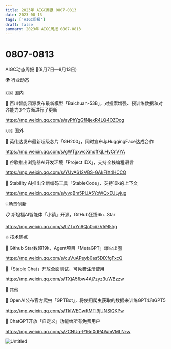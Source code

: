 ```yaml
---
title: 2023年 AIGC周报 0807-0813
date: 2023-08-13
tags: ['AIGC周报']
draft: false
summary: 2023年 AIGC周报 0807-0813
---
```

# 0807-0813



AIGC动态周报 🚀(8月7日—8月13日)

🌍 行业动态

🇨🇳 国内

📰 百川智能闭源发布最新模型「Baichuan-53B」，对搜索增强、预训练数据和对齐能力3个方面进行了更新

https://mp.weixin.qq.com/s/ayPhYgGfNjexR4LQ4OZOog

🇺🇸 国外

📰 英伟达发布最新超级芯片「GH200」，同时宣布与HuggingFace达成合作

https://mp.weixin.qq.com/s/gWTgxwcXmqffkjLHyCnVYA

📰 谷歌推出浏览器AI开发环境「Project IDX」，支持全栈编程语言

https://mp.weixin.qq.com/s/YUvA612VBS-GAkFlX4HCCQ

📰 Stability AI推出全新编码工具「StableCode」，支持16k的上下文

https://mp.weixin.qq.com/s/yvqBm5PUA5YoWQxEULyjug

💡场景创新

📋 斯坦福AI智能体「小镇」开源，GitHub狂揽6k+ Star

https://mp.weixin.qq.com/s/tiZTxYn6Qo0ciizV5N5Irg

🔥 技术热点

📝 Github Star数超19k，Agent项目「MetaGPT」爆火出圈

https://mp.weixin.qq.com/s/cuVuAPeyb0as5DiXfgFxcQ

📝「Stable Chat」开放全面测试，可免费注册使用

https://mp.weixin.qq.com/s/TXjA5fbw4Aj7zyz3uWBzzw

🎉 其他

🚀 OpenAI公布官方爬虫「GPTBot」，将使用爬虫获取的数据来训练GPT4和GPT5

https://mp.weixin.qq.com/s/TkIWECwftMTI9jUNSlQKPw

🚀 ChatGPT开放「自定义」功能给所有免费用户

https://mp.weixin.qq.com/s/ZCNUq-P16nXdP4WmVMLNrw

![Untitled](0807%E2%80%94%E2%80%940813%203bb4f00e1c0740ab89f3ba7c91878734/Untitled.png)